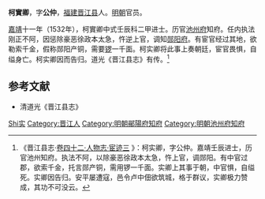 '''柯實卿'''，字'''公仲'''，[[福建|福建]][[晋江县|晋江县]]人。[[明朝|明朝]]官员。

[[嘉靖|嘉靖]]十一年（1532年），柯實卿中式壬辰科二甲进士。历官[[池州府|池州府]]知府。任内执法刚正不阿，因惩除豪恶徐政本太急，忤逆上官，调知[[郧阳府|郧阳府]]。有宦官经过其地，欲勒索千金，假称郧阳产铜，需要[[锣|锣]]一千面。柯实卿将此事上奏朝廷，宦官畏惧，自缢身亡。柯实卿因而告归。道光《晋江县志》有传。<ref>《晋江县志·[http://www.fjsq.gov.cn/ShowText.asp?ToBook=6043&index=49& 卷四十二·人物志·宦迹三] {{Wayback|url=http://www.fjsq.gov.cn/ShowText.asp?ToBook=6043&index=49& |date=20160304103622 }}》：柯实卿，字公仲。嘉靖壬辰进士，历官池州知府。执法不阿，以除豪恶徐政本太急，忤上官，调郧阳。有中官过郡，欲索千金，托言郧产铜，需用锣一千面。实卿上其事于朝，中官惧，自缢死。实卿因告归。安平屡遭寇，邑令卢中佃欲筑城，格于群议，实卿极力赞成，其功不可没云。</ref>

==参考文献==
{{reflist}}

*清道光《晋江县志》

{{嘉靖十一年壬辰科殿試金榜}}

{{Authority control}}
{{DEFAULTSORT:ke柯}}
[[Category:柯姓|Shi实]]
[[Category:晋江人|Category:晋江人]]
[[Category:明朝鄖陽府知府|Category:明朝鄖陽府知府]]
[[Category:明朝池州府知府|Category:明朝池州府知府]]


{{明朝人物小作品}}